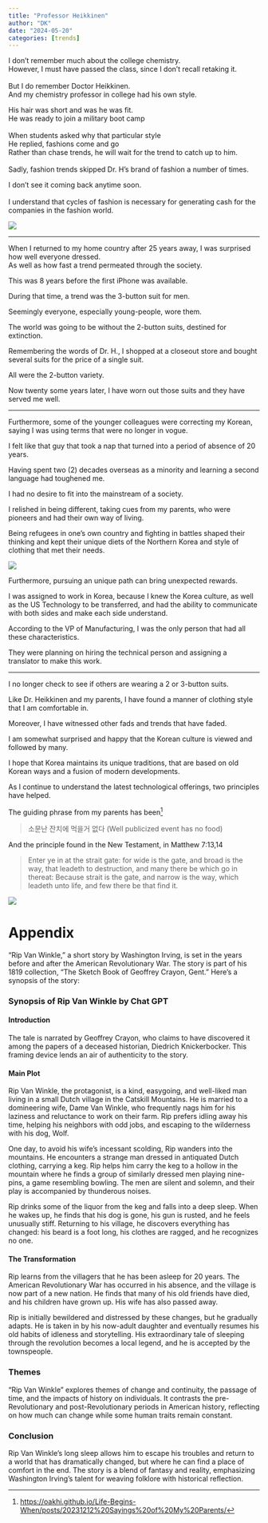 ```yaml
---
title: "Professor Heikkinen"
author: "DK"
date: "2024-05-20"
categories: [trends]
---
```


I don't remember much about the college chemistry.\
However, I must have passed the class, since I don't recall retaking it.\
\
But I do remember Doctor Heikkinen.\
And my chemistry professor in college had his own style.

His hair was short and was he was fit.\
He was ready to join a military boot camp\
\
When students asked why that particular style\
He replied, fashions come and go\
Rather than chase trends, he will wait for the trend to catch up to him.\
\
Sadly, fashion trends skipped Dr. H's brand of fashion a number of times.

I don't see it coming back anytime soon.\
\
I understand that cycles of fashion is necessary for generating cash for the companies in the fashion world.

![](20240518_090617.JPG)

------------------------------------------------------------------------

When I returned to my home country after 25 years away, I was surprised how well everyone dressed.\
As well as how fast a trend permeated through the society.

This was 8 years before the first iPhone was available.

During that time, a trend was the 3-button suit for men.

Seemingly everyone, especially young-people, wore them.

The world was going to be without the 2-button suits, destined for extinction.

Remembering the words of Dr. H., I shopped at a closeout store and bought several suits for the price of a single suit.

All were the 2-button variety.

Now twenty some years later, I have worn out those suits and they have served me well.

------------------------------------------------------------------------

Furthermore, some of the younger colleagues were correcting my Korean, saying I was using terms that were no longer in vogue.

I felt like that guy that took a nap that turned into a period of absence of 20 years.

Having spent two (2) decades overseas as a minority and learning a second language had toughened me.

I had no desire to fit into the mainstream of a society.

I relished in being different, taking cues from my parents, who were pioneers and had their own way of living.

Being refugees in one's own country and fighting in battles shaped their thinking and kept their unique diets of the Northern Korea and style of clothing that met their needs.

![](future.jpeg)

Furthermore, pursuing an unique path can bring unexpected rewards.

I was assigned to work in Korea, because I knew the Korea culture, as well as the US Technology to be transferred, and had the ability to communicate with both sides and make each side understand.

According to the VP of Manufacturing, I was the only person that had all these characteristics.

They were planning on hiring the technical person and assigning a translator to make this work.

------------------------------------------------------------------------

I no longer check to see if others are wearing a 2 or 3-button suits.

Like Dr. Heikkinen and my parents, I have found a manner of clothing style that I am comfortable in.

Moreover, I have witnessed other fads and trends that have faded.

I am somewhat surprised and happy that the Korean culture is viewed and followed by many.

I hope that Korea maintains its unique traditions, that are based on old Korean ways and a fusion of modern developments.

As I continue to understand the latest technological offerings, two principles have helped.

The guiding phrase from my parents has been[^1]

[^1]: <https://oakhi.github.io/Life-Begins-When/posts/20231212%20Sayings%20of%20My%20Parents/>

> 소문난 잔치에 먹을거 없다 (Well publicized event has no food)

And the principle found in the New Testament, in Matthew 7:13,14

> Enter ye in at the strait gate: for wide is the gate, and broad is the way, that leadeth to destruction, and many there be which go in thereat: Because strait is the gate, and narrow is the way, which leadeth unto life, and few there be that find it.

![](20240521_062244.jpg)

# Appendix

"Rip Van Winkle," a short story by Washington Irving, is set in the years before and after the American Revolutionary War. The story is part of his 1819 collection, "The Sketch Book of Geoffrey Crayon, Gent." Here’s a synopsis of the story:

### Synopsis of Rip Van Winkle by Chat GPT

#### Introduction

The tale is narrated by Geoffrey Crayon, who claims to have discovered it among the papers of a deceased historian, Diedrich Knickerbocker. This framing device lends an air of authenticity to the story.

#### Main Plot

Rip Van Winkle, the protagonist, is a kind, easygoing, and well-liked man living in a small Dutch village in the Catskill Mountains. He is married to a domineering wife, Dame Van Winkle, who frequently nags him for his laziness and reluctance to work on their farm. Rip prefers idling away his time, helping his neighbors with odd jobs, and escaping to the wilderness with his dog, Wolf.

One day, to avoid his wife’s incessant scolding, Rip wanders into the mountains. He encounters a strange man dressed in antiquated Dutch clothing, carrying a keg. Rip helps him carry the keg to a hollow in the mountain where he finds a group of similarly dressed men playing nine-pins, a game resembling bowling. The men are silent and solemn, and their play is accompanied by thunderous noises.

Rip drinks some of the liquor from the keg and falls into a deep sleep. When he wakes up, he finds that his dog is gone, his gun is rusted, and he feels unusually stiff. Returning to his village, he discovers everything has changed: his beard is a foot long, his clothes are ragged, and he recognizes no one.

#### The Transformation

Rip learns from the villagers that he has been asleep for 20 years. The American Revolutionary War has occurred in his absence, and the village is now part of a new nation. He finds that many of his old friends have died, and his children have grown up. His wife has also passed away.

Rip is initially bewildered and distressed by these changes, but he gradually adapts. He is taken in by his now-adult daughter and eventually resumes his old habits of idleness and storytelling. His extraordinary tale of sleeping through the revolution becomes a local legend, and he is accepted by the townspeople.

### Themes

"Rip Van Winkle" explores themes of change and continuity, the passage of time, and the impacts of history on individuals. It contrasts the pre-Revolutionary and post-Revolutionary periods in American history, reflecting on how much can change while some human traits remain constant.

### Conclusion

Rip Van Winkle's long sleep allows him to escape his troubles and return to a world that has dramatically changed, but where he can find a place of comfort in the end. The story is a blend of fantasy and reality, emphasizing Washington Irving's talent for weaving folklore with historical reflection.

